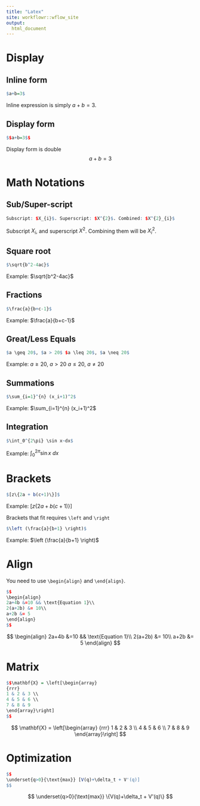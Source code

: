 ```yaml
---
title: "Latex"
site: workflowr::wflow_site
output:  
  html_document
---
```


# Display

## Inline form
```r
$a+b=3$
```
Inline expression is simply $a+b=3$.

## Display form
```r
$$a+b=3$$
```
Display form is double $$a+b=3$$

# Math Notations

## Sub/Super-script
```r
Subscript: $X_{i}$. Superscript: $X^{2}$. Combined: $X^{2}_{i}$
```
Subscript $X_{i}$, and superscript $X^{2}$. Combining them will be $X^{2}_{i}$.

## Square root
```r
$\sqrt{b^2-4ac}$
```
Example: $\sqrt{b^2-4ac}$

## Fractions
```r
$\frac{a}{b+c-1}$
```
Example: $\frac{a}{b+c-1}$

## Great/Less Equals
```r
$a \geq 20$, $a > 20$ $a \leq 20$, $a \neq 20$
```
Example: $a \geq 20$, $a > 20$ $a \leq 20$, $a \neq 20$

## Summations
```r
$\sum_{i=1}^{n} (x_i+1)^2$
```
Example: $\sum_{i=1}^{n} (x_i+1)^2$

## Integration
```r
$\int_0^{2\pi} \sin x~dx$
```
Example: $\int_0^{2\pi} \sin x~dx$

# Brackets
```r
$[z\{2a + b(c+1)\}]$
```
Example: $[z\{2a + b(c+1)\}]$

Brackets that fit requires `\left` and `\right`
```r
$\left (\frac{a}{b+1} \right)$
```
Example: $\left (\frac{a}{b+1} \right)$

# Align
You need to use `\begin{align}` and `\end{align}`.
```r
$$
\begin{align}
2a+4b &=10 && \text{Equation 1}\\
2(a+2b) &= 10\\
a+2b &= 5
\end{align}
$$
```
$$
\begin{align}
2a+4b &=10 && \text{Equation 1}\\
2(a+2b) &= 10\\
a+2b &= 5
\end{align}
$$

# Matrix
```r
$$\mathbf{X} = \left[\begin{array}
{rrr}
1 & 2 & 3 \\
4 & 5 & 6 \\
7 & 8 & 9
\end{array}\right]
$$
```
$$
\mathbf{X} = \left[\begin{array}
{rrr}
1 & 2 & 3 \\
4 & 5 & 6 \\
7 & 8 & 9
\end{array}\right]
$$

# Optimization
```r
$$
\underset{q>0}{\text{max}} [V(q)+\delta_t + V'(q)]
$$
```
$$
\underset{q>0}{\text{max}} \{V(q)+\delta_t + V'(q)\}
$$








